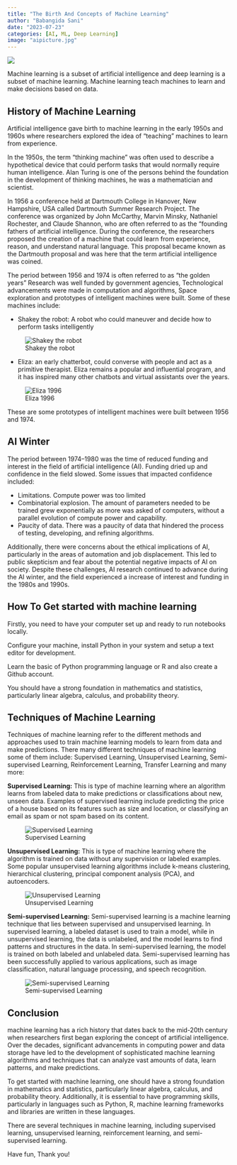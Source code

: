 ```yaml
---
title: "The Birth And Concepts of Machine Learning"
author: "Babangida Sani"
date: "2023-07-23"
categories: [AI, ML, Deep Learning]
image: "aipicture.jpg"
---
```


![](aipicture.jpg)

Machine learning is a subset of artificial intelligence and deep learning is a subset of machine learning. Machine learning teach machines to learn and make decisions based on data.

## History of Machine Learning
Artificial intelligence gave birth to machine learning in the early 1950s and 1960s where researchers explored the idea of “teaching” machines to learn from experience.

In the 1950s, the term “thinking machine” was often used to describe a hypothetical device that could perform tasks that would normally require human intelligence. Alan Turing is one of the persons behind the foundation in the development of thinking machines, he was a mathematician and scientist.

In 1956 a conference held at Dartmouth College in Hanover, New Hampshire, USA called Dartmouth Summer Research Project. The conference was organized by John McCarthy, Marvin Minsky, Nathaniel Rochester, and Claude Shannon, who are often referred to as the “founding fathers of artificial intelligence. During the conference, the researchers proposed the creation of a machine that could learn from experience, reason, and understand natural language. This proposal became known as the Dartmouth proposal and was here that the term artificial intelligence was coined.

The period between 1956 and 1974 is often referred to as “the golden years” Research was well funded by government agencies, Technological advancements were made in computation and algorithms, Space exploration and prototypes of intelligent machines were built. Some of these machines include:

* Shakey the robot: A robot who could maneuver and decide how to perform tasks intelligently
  
![Shakey the robot](s_robot.jfif)

* Eliza: an early chatterbot, could converse with people and act as a primitive therapist. Eliza remains a popular and influential program, and it has inspired many other chatbots and virtual assistants over the years.

![Eliza 1996](eliza.jpg)

These are some prototypes of intelligent machines were built between 1956 and 1974.

## AI Winter
The period between 1974–1980 was the time of reduced funding and interest in the field of artificial intelligence (AI). Funding dried up and confidence in the field slowed. Some issues that impacted confidence included:

* Limitations. Compute power was too limited
* Combinatorial explosion. The amount of parameters needed to be trained grew exponentially as more was asked of computers, without a parallel evolution of compute power and capability.
* Paucity of data. There was a paucity of data that hindered the process of testing, developing, and refining algorithms.

Additionally, there were concerns about the ethical implications of AI, particularly in the areas of automation and job displacement. This led to public skepticism and fear about the potential negative impacts of AI on society. Despite these challenges, AI research continued to advance during the AI winter, and the field experienced a increase of interest and funding in the 1980s and 1990s.

## How To Get started with machine learning
Firstly, you need to have your computer set up and ready to run notebooks locally.

Configure your machine, install Python in your system and setup a text editor for development.

Learn the basic of Python programming language or R and also create a Github account.

You should have a strong foundation in mathematics and statistics, particularly linear algebra, calculus, and probability theory.

## Techniques of Machine Learning
Techniques of machine learning refer to the different methods and approaches used to train machine learning models to learn from data and make predictions. There many different techniques of machine learning some of them include: Supervised Learning, Unsupervised Learning, Semi-supervised Learning, Reinforcement Learning, Transfer Learning and many more:

**Supervised Learning:** This is type of machine learning where an algorithm learns from labeled data to make predictions or classifications about new, unseen data. Examples of supervised learning include predicting the price of a house based on its features such as size and location, or classifying an email as spam or not spam based on its content.

![Supervised Learning](supervised_ml.png)

**Unsupervised Learning:** This is type of machine learning where the algorithm is trained on data without any supervision or labeled examples. Some popular unsupervised learning algorithms include k-means clustering, hierarchical clustering, principal component analysis (PCA), and autoencoders.

![Unsupervised Learning](unsupervised-machine-learning-1.webp)

**Semi-supervised Learning:** Semi-supervised learning is a machine learning technique that lies between supervised and unsupervised learning. In supervised learning, a labeled dataset is used to train a model, while in unsupervised learning, the data is unlabeled, and the model learns to find patterns and structures in the data. In semi-supervised learning, the model is trained on both labeled and unlabeled data. Semi-supervised learning has been successfully applied to various applications, such as image classification, natural language processing, and speech recognition.

![Semi-supervised Learning](Semi-Supervised-Learning.png)

## Conclusion

machine learning has a rich history that dates back to the mid-20th century when researchers first began exploring the concept of artificial intelligence. Over the decades, significant advancements in computing power and data storage have led to the development of sophisticated machine learning algorithms and techniques that can analyze vast amounts of data, learn patterns, and make predictions.

To get started with machine learning, one should have a strong foundation in mathematics and statistics, particularly linear algebra, calculus, and probability theory. Additionally, it is essential to have programming skills, particularly in languages such as Python, R, machine learning frameworks and libraries are written in these languages.

There are several techniques in machine learning, including supervised learning, unsupervised learning, reinforcement learning, and semi-supervised learning.

Have fun, Thank you!


